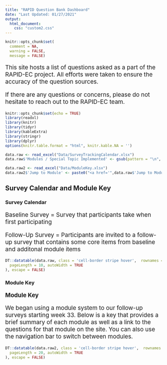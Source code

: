 ```yaml
---
title: "RAPID Question Bank Dashboard"
date: "Last Updated: 01/27/2021"
output: 
  html_document:
    css: "custom2.css"
---
```


```r
knitr::opts_chunk$set(
  comment = NA,
  warning = FALSE,
  message = FALSE)
```

<p style="font-size:14pt">This site hosts a list of questions asked as a part of the RAPID-EC project. All efforts were taken to ensure the accuracy of the question sources.</p>

<p style="font-size:14pt">If there are any questions or concerns, please do not hesitate to reach out to the RAPID-EC team.</p>

```r
knitr::opts_chunk$set(echo = TRUE)
library(readxl)
library(knitr)
library(tidyr)
library(kableExtra)
library(stringr)
library(dplyr)
options(knitr.table.format = "html", knitr.kable.NA = '') 
```

```r
data.raw <- read_excel("Data/SurveyTrackingCalendar.xlsx")
data.raw$'Modules / Special Topic Implemented' <- gsub(pattern = "\n", replacement = "<br/>", x = data.raw$'Modules / Special Topic Implemented')

data.raw2 <- read_excel("Data/ModuleKey.xlsx")
data.raw2$'Jump to Module' <- paste0("<a href='",data.raw$'Jump to Module',"'>", data.raw2$'Jump to Module',"</a>")
```

## Survey Calendar and Module Key {.tabset}

### Survey Calendar

<p style="font-size:14pt">Baseline Survey = Survey that participants take when first participating</p>
<p style="font-size:14pt">Follow-Up Survey = Participants are invited to a follow-up survey that contains some core items from baseline and additonal module items</p>
```r

DT::datatable(data.raw, class = 'cell-border stripe hover',  rownames = F,  options = list(
  pageLength = 10, autoWidth = TRUE
), escape = FALSE)
```
### Module Key
<p style="font-size:14pt; font-weight:bold">Module Key</p>
<p style="font-size:14pt">We began using a module system to our follow-up surveys starting week 33. Below is a key that provides a brief summary of each module as well as a link to the questions for that module on the site. You can also use the navigation bar to switch between modules.</p>
```r

DT::datatable(data.raw2, class = 'cell-border stripe hover',  rownames = F,  options = list(
  pageLength = 20, autoWidth = TRUE
), escape = FALSE)
```
## {-}


